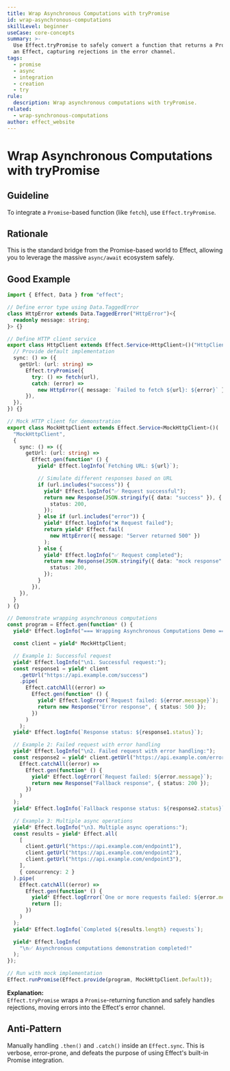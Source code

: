 ```yaml
---
title: Wrap Asynchronous Computations with tryPromise
id: wrap-asynchronous-computations
skillLevel: beginner
useCase: core-concepts
summary: >-
  Use Effect.tryPromise to safely convert a function that returns a Promise into
  an Effect, capturing rejections in the error channel.
tags:
  - promise
  - async
  - integration
  - creation
  - try
rule:
  description: Wrap asynchronous computations with tryPromise.
related:
  - wrap-synchronous-computations
author: effect_website
---
```


# Wrap Asynchronous Computations with tryPromise

## Guideline

To integrate a `Promise`-based function (like `fetch`), use `Effect.tryPromise`.

## Rationale

This is the standard bridge from the Promise-based world to Effect, allowing
you to leverage the massive `async/await` ecosystem safely.

## Good Example

```typescript
import { Effect, Data } from "effect";

// Define error type using Data.TaggedError
class HttpError extends Data.TaggedError("HttpError")<{
  readonly message: string;
}> {}

// Define HTTP client service
export class HttpClient extends Effect.Service<HttpClient>()("HttpClient", {
  // Provide default implementation
  sync: () => ({
    getUrl: (url: string) =>
      Effect.tryPromise({
        try: () => fetch(url),
        catch: (error) =>
          new HttpError({ message: `Failed to fetch ${url}: ${error}` }),
      }),
  }),
}) {}

// Mock HTTP client for demonstration
export class MockHttpClient extends Effect.Service<MockHttpClient>()(
  "MockHttpClient",
  {
    sync: () => ({
      getUrl: (url: string) =>
        Effect.gen(function* () {
          yield* Effect.logInfo(`Fetching URL: ${url}`);

          // Simulate different responses based on URL
          if (url.includes("success")) {
            yield* Effect.logInfo("✅ Request successful");
            return new Response(JSON.stringify({ data: "success" }), {
              status: 200,
            });
          } else if (url.includes("error")) {
            yield* Effect.logInfo("❌ Request failed");
            return yield* Effect.fail(
              new HttpError({ message: "Server returned 500" })
            );
          } else {
            yield* Effect.logInfo("✅ Request completed");
            return new Response(JSON.stringify({ data: "mock response" }), {
              status: 200,
            });
          }
        }),
    }),
  }
) {}

// Demonstrate wrapping asynchronous computations
const program = Effect.gen(function* () {
  yield* Effect.logInfo("=== Wrapping Asynchronous Computations Demo ===");

  const client = yield* MockHttpClient;

  // Example 1: Successful request
  yield* Effect.logInfo("\n1. Successful request:");
  const response1 = yield* client
    .getUrl("https://api.example.com/success")
    .pipe(
      Effect.catchAll((error) =>
        Effect.gen(function* () {
          yield* Effect.logError(`Request failed: ${error.message}`);
          return new Response("Error response", { status: 500 });
        })
      )
    );
  yield* Effect.logInfo(`Response status: ${response1.status}`);

  // Example 2: Failed request with error handling
  yield* Effect.logInfo("\n2. Failed request with error handling:");
  const response2 = yield* client.getUrl("https://api.example.com/error").pipe(
    Effect.catchAll((error) =>
      Effect.gen(function* () {
        yield* Effect.logError(`Request failed: ${error.message}`);
        return new Response("Fallback response", { status: 200 });
      })
    )
  );
  yield* Effect.logInfo(`Fallback response status: ${response2.status}`);

  // Example 3: Multiple async operations
  yield* Effect.logInfo("\n3. Multiple async operations:");
  const results = yield* Effect.all(
    [
      client.getUrl("https://api.example.com/endpoint1"),
      client.getUrl("https://api.example.com/endpoint2"),
      client.getUrl("https://api.example.com/endpoint3"),
    ],
    { concurrency: 2 }
  ).pipe(
    Effect.catchAll((error) =>
      Effect.gen(function* () {
        yield* Effect.logError(`One or more requests failed: ${error.message}`);
        return [];
      })
    )
  );
  yield* Effect.logInfo(`Completed ${results.length} requests`);

  yield* Effect.logInfo(
    "\n✅ Asynchronous computations demonstration completed!"
  );
});

// Run with mock implementation
Effect.runPromise(Effect.provide(program, MockHttpClient.Default));

```

**Explanation:**  
`Effect.tryPromise` wraps a `Promise`-returning function and safely handles
rejections, moving errors into the Effect's error channel.

## Anti-Pattern

Manually handling `.then()` and `.catch()` inside an `Effect.sync`. This is
verbose, error-prone, and defeats the purpose of using Effect's built-in
Promise integration.
